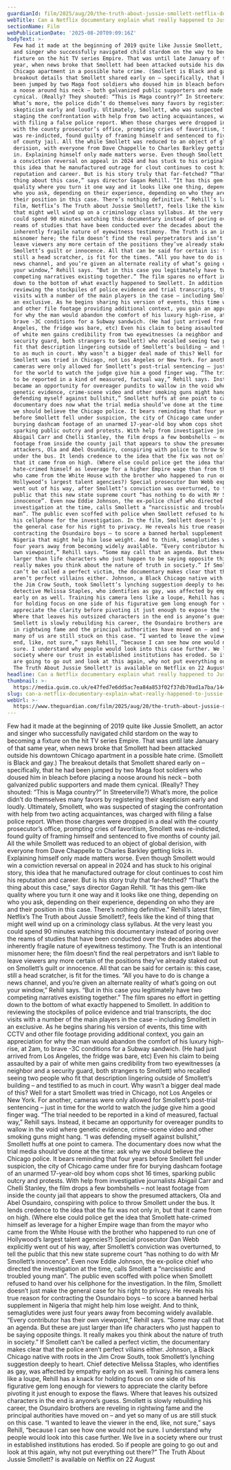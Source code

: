 ```yaml
---
guardianId: film/2025/aug/20/the-truth-about-jussie-smollett-netflix-documentary
webTitle: Can a Netflix documentary explain what really happened to Jussie Smollett?
sectionName: Film
webPublicationDate: '2025-08-20T09:09:16Z'
bodyText: >-
  Few had it made at the beginning of 2019 quite like Jussie Smollett, an actor
  and singer who successfully navigated child stardom on the way to becoming a
  fixture on the hit TV series Empire. That was until late January of that same
  year, when news broke that Smollett had been attacked outside his downtown
  Chicago apartment in a possible hate crime. (Smollett is Black and gay.) The
  breakout details that Smollett shared early on – specifically, that he had
  been jumped by two Maga foot soldiers who doused him in bleach before placing
  a noose around his neck – both galvanized public supporters and made them
  cynical. (Really? They shouted: “This is Maga country?” In Streeterville?)
  What’s more, the police didn’t do themselves many favors by registering their
  skepticism early and loudly. Ultimately, Smollett, who was suspected of
  staging the confrontation with help from two acting acquaintances, was charged
  with filing a false police report. When those charges were dropped in a deal
  with the county prosecutor’s office, prompting cries of favoritism, Smollett
  was re-indicted, found guilty of framing himself and sentenced to five months
  of county jail. All the while Smollett was reduced to an object of global
  derision, with everyone from Dave Chappelle to Charles Barkley getting licks
  in. Explaining himself only made matters worse. Even though Smollett would win
  a conviction reversal on appeal in 2024 and has stuck to his original story,
  this idea that he manufactured outrage for clout continues to cost him his
  reputation and career. But is his story truly that far-fetched? “That’s the
  thing about this case,” says director Gagan Rehill. “It has this gem-like
  quality where you turn it one way and it looks like one thing, depending on
  who you ask, depending on their experience, depending on who they are and
  their position in this case. There’s nothing definitive.” Rehill’s latest
  film, Netflix’s The Truth about Jussie Smollett?, feels like the kind of thing
  that might well wind up on a criminology class syllabus. At the very least you
  could spend 90 minutes watching this documentary instead of poring over the
  reams of studies that have been conducted over the decades about the
  inherently fragile nature of eyewitness testimony. The Truth is an intentional
  misnomer here; the film doesn’t find the real perpetrators and isn’t liable to
  leave viewers any more certain of the positions they’ve already staked out on
  Smollett’s guilt or innocence. All that can be said for certain is: this case,
  still a head scratcher, is fit for the times. “All you have to do is change a
  news channel, and you’re given an alternate reality of what’s going on out
  your window,” Rehill says. “But in this case you legitimately have two
  competing narratives existing together.” The film spares no effort in getting
  down to the bottom of what exactly happened to Smollett. In addition to
  reviewing the stockpiles of police evidence and trial transcripts, the doc
  visits with a number of the main players in the case – including Smollett in
  an exclusive. As he begins sharing his version of events, this time with CCTV
  and other file footage providing additional context, you gain an appreciation
  for why the man would abandon the comfort of his luxury high-rise, at 2am, to
  brave -3C conditions for a Subway sandwich. (He had just arrived from Los
  Angeles, the fridge was bare, etc) Even his claim to being assaulted by a pair
  of white men gains credibility from two eyewitnesses (a neighbor and a
  security guard, both strangers to Smollett) who recalled seeing two people who
  fit that description lingering outside of Smollett’s building – and testified
  to as much in court. Why wasn’t a bigger deal made of this? Well for a start
  Smollett was tried in Chicago, not Los Angeles or New York. For another,
  cameras were only allowed for Smollett’s post-trial sentencing – just in time
  for the world to watch the judge give him a good finger wag. “The trial needed
  to be reported in a kind of measured, factual way,” Rehill says. Instead, it
  became an opportunity for overeager pundits to wallow in the void where
  genetic evidence, crime-scene video and other smoking guns might hang. “I was
  defending myself against bullshit,” Smollett huffs at one point to camera. The
  documentary does now what the trial media should’ve done at the time: ask why
  we should believe the Chicago police. It bears reminding that four years
  before Smollett fell under suspicion, the city of Chicago came under fire for
  burying dashcam footage of an unarmed 17-year-old boy whom cops shot 16 times,
  sparking public outcry and protests. With help from investigative journalists
  Abigail Carr and Chelli Stanley, the film drops a few bombshells – not least
  footage from inside the county jail that appears to show the presumed
  attackers, Ola and Abel Osundairo, conspiring with police to throw Smollett
  under the bus. It lends credence to the idea that the fix was not only in, but
  that it came from on high. (Where else could police get the idea that Smollett
  hate-crimed himself as leverage for a higher Empire wage than from the mayor
  who came from the White House with the brother who happened to run one of
  Hollywood’s largest talent agencies?) Special prosecutor Dan Webb explicitly
  went out of his way, after Smollett’s conviction was overturned, to tell the
  public that this new state supreme court “has nothing to do with Mr Smollett’s
  innocence”. Even now Eddie Johnson, the ex-police chief who directed the
  investigation at the time, calls Smollett a “narcissistic and troubled young
  man”. The public even scoffed with police when Smollett refused to hand over
  his cellphone for the investigation. In the film, Smollett doesn’t just make
  the general case for his right to privacy. He reveals his true reason for
  contracting the Osundairo boys – to score a banned herbal supplement in
  Nigeria that might help him lose weight. And to think, semaglutides were just
  four years away from becoming widely available. “Every contributor has their
  own viewpoint,” Rehill says. “Some may call that an agenda. But these are just
  larger than life characters who just happen to be saying opposite things. It
  really makes you think about the nature of truth in society.” If Smollett
  can’t be called a perfect victim, the documentary makes clear that the police
  aren’t perfect villains either. Johnson, a Black Chicago native with roots in
  the Jim Crow South, took Smollett’s lynching suggestion deeply to heart. Chief
  detective Melissa Staples, who identifies as gay, was affected by empathy
  early on as well. Training his camera lens like a loupe, Rehill has a knack
  for holding focus on one side of his figurative gem long enough for viewers to
  appreciate the clarity before pivoting it just enough to expose the flaws.
  Where that leaves his outsized characters in the end is anyone’s guess.
  Smollett is slowly rebuilding his career, the Osundairo brothers are reveling
  in rightwing fame and the principal authorities have moved on – and yet so
  many of us are still stuck on this case. “I wanted to leave the viewer in the
  end, like, not sure,” says Rehill, “because I can see how one would not be
  sure. I understand why people would look into this case further. We live in a
  society where our trust in established institutions has eroded. So if people
  are going to go out and look at this again, why not put everything out there?”
  The Truth About Jussie Smollett? is available on Netflix on 22 August
headline: Can a Netflix documentary explain what really happened to Jussie Smollett?
thumbnail: >-
  https://media.guim.co.uk/e47fed7e6dd5ac7ea84a853f02f37db70ad1a7ba/1440_0_2400_1920/500.jpg
slug: can-a-netflix-documentary-explain-what-really-happened-to-jussie-smollett
webUrl: >-
  https://www.theguardian.com/film/2025/aug/20/the-truth-about-jussie-smollett-netflix-documentary
---
```

Few had it made at the beginning of 2019 quite like Jussie Smollett, an actor and singer who successfully navigated child stardom on the way to becoming a fixture on the hit TV series Empire. That was until late January of that same year, when news broke that Smollett had been attacked outside his downtown Chicago apartment in a possible hate crime. (Smollett is Black and gay.) The breakout details that Smollett shared early on – specifically, that he had been jumped by two Maga foot soldiers who doused him in bleach before placing a noose around his neck – both galvanized public supporters and made them cynical. (Really? They shouted: “This is Maga country?” In Streeterville?) What’s more, the police didn’t do themselves many favors by registering their skepticism early and loudly. Ultimately, Smollett, who was suspected of staging the confrontation with help from two acting acquaintances, was charged with filing a false police report. When those charges were dropped in a deal with the county prosecutor’s office, prompting cries of favoritism, Smollett was re-indicted, found guilty of framing himself and sentenced to five months of county jail. All the while Smollett was reduced to an object of global derision, with everyone from Dave Chappelle to Charles Barkley getting licks in. Explaining himself only made matters worse. Even though Smollett would win a conviction reversal on appeal in 2024 and has stuck to his original story, this idea that he manufactured outrage for clout continues to cost him his reputation and career. But is his story truly that far-fetched? “That’s the thing about this case,” says director Gagan Rehill. “It has this gem-like quality where you turn it one way and it looks like one thing, depending on who you ask, depending on their experience, depending on who they are and their position in this case. There’s nothing definitive.” Rehill’s latest film, Netflix’s The Truth about Jussie Smollett?, feels like the kind of thing that might well wind up on a criminology class syllabus. At the very least you could spend 90 minutes watching this documentary instead of poring over the reams of studies that have been conducted over the decades about the inherently fragile nature of eyewitness testimony. The Truth is an intentional misnomer here; the film doesn’t find the real perpetrators and isn’t liable to leave viewers any more certain of the positions they’ve already staked out on Smollett’s guilt or innocence. All that can be said for certain is: this case, still a head scratcher, is fit for the times. “All you have to do is change a news channel, and you’re given an alternate reality of what’s going on out your window,” Rehill says. “But in this case you legitimately have two competing narratives existing together.” The film spares no effort in getting down to the bottom of what exactly happened to Smollett. In addition to reviewing the stockpiles of police evidence and trial transcripts, the doc visits with a number of the main players in the case – including Smollett in an exclusive. As he begins sharing his version of events, this time with CCTV and other file footage providing additional context, you gain an appreciation for why the man would abandon the comfort of his luxury high-rise, at 2am, to brave -3C conditions for a Subway sandwich. (He had just arrived from Los Angeles, the fridge was bare, etc) Even his claim to being assaulted by a pair of white men gains credibility from two eyewitnesses (a neighbor and a security guard, both strangers to Smollett) who recalled seeing two people who fit that description lingering outside of Smollett’s building – and testified to as much in court. Why wasn’t a bigger deal made of this? Well for a start Smollett was tried in Chicago, not Los Angeles or New York. For another, cameras were only allowed for Smollett’s post-trial sentencing – just in time for the world to watch the judge give him a good finger wag. “The trial needed to be reported in a kind of measured, factual way,” Rehill says. Instead, it became an opportunity for overeager pundits to wallow in the void where genetic evidence, crime-scene video and other smoking guns might hang. “I was defending myself against bullshit,” Smollett huffs at one point to camera. The documentary does now what the trial media should’ve done at the time: ask why we should believe the Chicago police. It bears reminding that four years before Smollett fell under suspicion, the city of Chicago came under fire for burying dashcam footage of an unarmed 17-year-old boy whom cops shot 16 times, sparking public outcry and protests. With help from investigative journalists Abigail Carr and Chelli Stanley, the film drops a few bombshells – not least footage from inside the county jail that appears to show the presumed attackers, Ola and Abel Osundairo, conspiring with police to throw Smollett under the bus. It lends credence to the idea that the fix was not only in, but that it came from on high. (Where else could police get the idea that Smollett hate-crimed himself as leverage for a higher Empire wage than from the mayor who came from the White House with the brother who happened to run one of Hollywood’s largest talent agencies?) Special prosecutor Dan Webb explicitly went out of his way, after Smollett’s conviction was overturned, to tell the public that this new state supreme court “has nothing to do with Mr Smollett’s innocence”. Even now Eddie Johnson, the ex-police chief who directed the investigation at the time, calls Smollett a “narcissistic and troubled young man”. The public even scoffed with police when Smollett refused to hand over his cellphone for the investigation. In the film, Smollett doesn’t just make the general case for his right to privacy. He reveals his true reason for contracting the Osundairo boys – to score a banned herbal supplement in Nigeria that might help him lose weight. And to think, semaglutides were just four years away from becoming widely available. “Every contributor has their own viewpoint,” Rehill says. “Some may call that an agenda. But these are just larger than life characters who just happen to be saying opposite things. It really makes you think about the nature of truth in society.” If Smollett can’t be called a perfect victim, the documentary makes clear that the police aren’t perfect villains either. Johnson, a Black Chicago native with roots in the Jim Crow South, took Smollett’s lynching suggestion deeply to heart. Chief detective Melissa Staples, who identifies as gay, was affected by empathy early on as well. Training his camera lens like a loupe, Rehill has a knack for holding focus on one side of his figurative gem long enough for viewers to appreciate the clarity before pivoting it just enough to expose the flaws. Where that leaves his outsized characters in the end is anyone’s guess. Smollett is slowly rebuilding his career, the Osundairo brothers are reveling in rightwing fame and the principal authorities have moved on – and yet so many of us are still stuck on this case. “I wanted to leave the viewer in the end, like, not sure,” says Rehill, “because I can see how one would not be sure. I understand why people would look into this case further. We live in a society where our trust in established institutions has eroded. So if people are going to go out and look at this again, why not put everything out there?” The Truth About Jussie Smollett? is available on Netflix on 22 August
